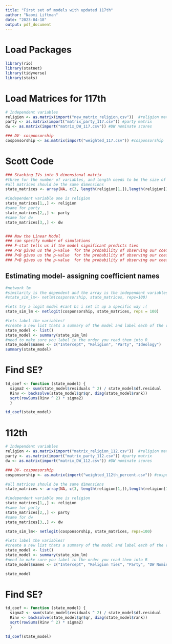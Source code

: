 ```yaml
---
title: "First set of models with updated 117th"
author: "Naomi Liftman"
date: "2023-04-18"
output: pdf_document
---
```


# Load Packages
```r
library(rio)
library(statnet)
library(tidyverse)
library(stats)
```

# Load Matrices for 117th

```r
# Independent variables
religion <- as.matrix(import("new_matrix_religion.csv"))  #religion matrix
party <- as.matrix(import("matrix_party_117.csv")) #party matrix
dw <- as.matrix(import("matrix_DW_117.csv")) #DW nominate scores

### DV- cosponsorship
cosponsorship <- as.matrix(import("weighted_117.csv")) #cosponsorship

```

# Scott Code

```r
### Stacking IVs into 3 dimensional matrix
#three for the number of variables, and length needs to be the size of one of the matrices
#all matrices should be the same dimensions
state_matrices <- array(NA, c(3, length(religion[1,]),length(religion[1,]))) 

#independent variable one is religion 
state_matrices[1,,] <- religion
#same for party
state_matrices[2,,] <- party
#same for dw
state_matrices[3,,] <- dw


### Now the Linear Model
### can specify number of simulations
### F-stat tells us if the model significant predicts ties
### P<B gives us the p-value  for the probability of observing our coefficient if the true population parameter is not-negative
### P<B gives us the p-value  for the probability of observing our coefficient if the true population parameter is not-positive
### P<B gives us the p-value  for the probability of observing our coefficient if the true population parameter is not zero


```

## Estimating model- assigning coefficient names

```r
#network lm
#similarity is the dependent and the array is the independent variables
#state_sim_lm<- netlm(cosponsorship, state_matrices, reps=100)

#lets try a logit model #cant bc i set it up a specific way :( 
state_sim_lm <- netlogit(cosponsorship, state_matrices, reps = 100)

#lets label the variables! 
#create a new list thats a summary of the model and label each of the variables
state_model <- list()
state_model <- summary(state_sim_lm)
#need to make sure you label in the order you read them into R
state_model$names <- c("Intercept", "Religion", "Party", "Ideology")
summary(state_model)
```

# Find SE?
```r
td_coef <- function (state_model) {
  sigma2 <- sum(state_model$residuals ^ 2) / state_model$df.residual
  Rinv <- backsolve(state_model$qr$qr, diag(state_model$rank))
  sqrt(rowSums(Rinv ^ 2) * sigma2)
  }

td_coef(state_model)
```




# 112th 
```r
# Independent variables
religion <- as.matrix(import("matrix_religion_112.csv"))  #religion matrix
party <- as.matrix(import("matrix_party_112.csv")) #party matrix
dw <- as.matrix(import("matrix_DW_112.csv")) #DW nominate scores

### DV- cosponsorship
cosponsorship <- as.matrix(import("weighted_112th_percent.csv")) #cosponsorship

#all matrices should be the same dimensions
state_matrices <- array(NA, c(3, length(religion[1,]),length(religion[1,]))) 

#independent variable one is religion 
state_matrices[1,,] <- religion
#same for party
state_matrices[2,,] <- party
#same for dw
state_matrices[3,,] <- dw

state_sim_lm<- netlogit(cosponsorship, state_matrices, reps=100)

#lets label the variables! 
#create a new list thats a summary of the model and label each of the variables
state_model <- list()
state_model <- summary(state_sim_lm)
#need to make sure you label in the order you read them into R
state_model$names <- c("Intercept", "Religion Ties", "Party", "DW Nominate Scores")

state_model
```


# Find SE?
```r
td_coef <- function (state_model) {
  sigma2 <- sum(state_model$residuals ^ 2) / state_model$df.residual
  Rinv <- backsolve(state_model$qr$qr, diag(state_model$rank))
  sqrt(rowSums(Rinv ^ 2) * sigma2)
  }

td_coef(state_model)
```
